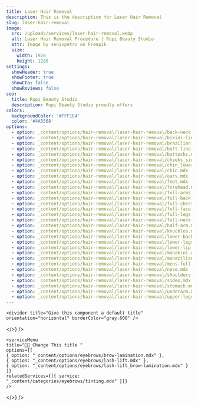 ```yaml
---
title: Laser Hair Removal
description: This is the description for Laser Hair Removal
slug: laser-hair-removal
image:
  src: /uploads/services/laser-hair-removal.webp
  alt: Laser Hair Removal Procedure | Rupi Beauty Studio
  attr: Image by senivpetro on Freepik
  size:
    width: 1920
    height: 1280
settings:
  showHeader: true
  showFooter: true
  showCta: false
  showReviews: false
seo:
  title: Rupi Beauty Studio
  description: Rupi Beauty Studio proudly offers
colors:
  backgroundColor: '#FFF1E4'
  color: '#4A5568'
options:
  - option: _content/options/hair-removal/laser-hair-removal/back-neck.mdx
  - option: _content/options/hair-removal/laser-hair-removal/bikini-line.mdx
  - option: _content/options/hair-removal/laser-hair-removal/brazilian.mdx
  - option: _content/options/hair-removal/laser-hair-removal/butt-line.mdx
  - option: _content/options/hair-removal/laser-hair-removal/buttocks.mdx
  - option: _content/options/hair-removal/laser-hair-removal/cheeks_sides.mdx
  - option: _content/options/hair-removal/laser-hair-removal/chin_lower-chin.mdx
  - option: _content/options/hair-removal/laser-hair-removal/chin.mdx
  - option: _content/options/hair-removal/laser-hair-removal/ears.mdx
  - option: _content/options/hair-removal/laser-hair-removal/feet.mdx
  - option: _content/options/hair-removal/laser-hair-removal/forehead.mdx
  - option: _content/options/hair-removal/laser-hair-removal/full-arms.mdx
  - option: _content/options/hair-removal/laser-hair-removal/full-back.mdx
  - option: _content/options/hair-removal/laser-hair-removal/full-chest.mdx
  - option: _content/options/hair-removal/laser-hair-removal/full-face.mdx
  - option: _content/options/hair-removal/laser-hair-removal/full-legs.mdx
  - option: _content/options/hair-removal/laser-hair-removal/full-neck.mdx
  - option: _content/options/hair-removal/laser-hair-removal/half-arm.mdx
  - option: _content/options/hair-removal/laser-hair-removal/knuckles.mdx
  - option: _content/options/hair-removal/laser-hair-removal/lower-back.mdx
  - option: _content/options/hair-removal/laser-hair-removal/lower-legs.mdx
  - option: _content/options/hair-removal/laser-hair-removal/lower-lip.mdx
  - option: _content/options/hair-removal/laser-hair-removal/manakini.mdx
  - option: _content/options/hair-removal/laser-hair-removal/manazilian.mdx
  - option: _content/options/hair-removal/laser-hair-removal/mens-full-body.mdx
  - option: _content/options/hair-removal/laser-hair-removal/nose.mdx
  - option: _content/options/hair-removal/laser-hair-removal/shoulders.mdx
  - option: _content/options/hair-removal/laser-hair-removal/sides.mdx
  - option: _content/options/hair-removal/laser-hair-removal/stomach.mdx
  - option: _content/options/hair-removal/laser-hair-removal/underarm.mdx
  - option: _content/options/hair-removal/laser-hair-removal/upper-legs.mdx
---
```


<section
  title="Rupi Logo"
  settings={{
    width: "full",
    backgroundColor: "#FFF1E4",
    color: "#4A5568",
    contained: true,
    centerContent: true
  }}
  body={<>
    <logo title="Rupi Beauty Studio Logo" />

    <divider title="Give this component a default title" orientation="horizontal" borderColor="gray.600" />
  </>}
/>

<section
  title="First Section"
  settings={{ colors: { backgroundColor: "#FFF1E4", color: "#4A5568" } }}
  body={<>
    <sectionTitle title="Eyebrow Services" />

    <serviceMenu
    title="👩‍💼 Change This title "
    options={[
    { option: "_content/options/eyebrows/brow-lamination.mdx" },
    { option: "_content/options/eyebrows/lash-lift.mdx" },
    { option: "_content/options/eyebrows/lash-lift_brow-lamination.mdx" }
    ]}
    relatedServices={[{ service: "_content/categories/eyebrows/tinting.mdx" }]}
    />
  </>}
/>
